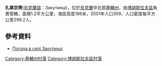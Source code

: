 {{coord|49|24|27|N|30|40|42|E|scale:30000|display=title}}

'''扎庫京齊'''([[烏克蘭語|烏克蘭語]]：Закутинці)，位於[[烏克蘭|烏克蘭]]中北部[[基輔州|基輔州]]，由[[博胡斯拉夫區|博胡斯拉夫區]]負責管轄，面積1.2平方公里，海拔高度186米，2001年人口359，人口密度每平方公里299.2人。

==參考資料==
* [http://weather.in.ua/ua/kievskaja/8285 Погода в селі Закутинці] {{Wayback|url=http://weather.in.ua/ua/kievskaja/8285 |date=20170615181731 }}

{{DEFAULTSORT:Закутинці}}
[[Category:基輔州村落|Category:基輔州村落]]
[[Category:博胡斯拉夫區村落|Category:博胡斯拉夫區村落]]


{{Kiev-geo-stub}}